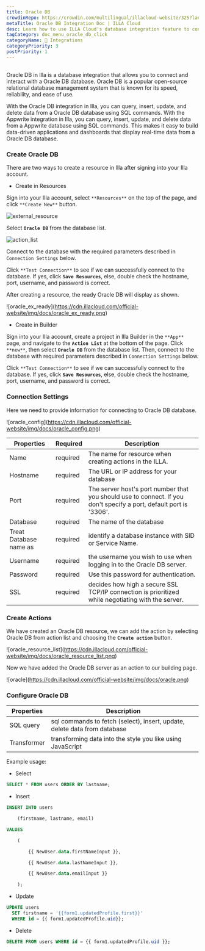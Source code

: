 ```yaml
---
title: Oracle DB
crowdinRepo: https://crowdin.com/multilingual/illacloud-website/325?languages=en&filter=basic&value=0
metaTitle: Oracle DB Integration Doc | ILLA Cloud
desc: Learn how to use ILLA Cloud's database integration feature to connect and interact with your OracleDB database in a few simple steps.
tagCategory: doc_menu_oracle_db_click
categoryName: 🔨 Integrations
categoryPriority: 3
postPriority: 1
---
```


## <h2 hidden>What is Oracle DB?</h2>

Oracle DB in Illa is a database integration that allows you to connect and interact with a Oracle DB database. Oracle DB is a popular open-source relational database management system that is known for its speed, reliability, and ease of use.

With the Oracle DB integration in Illa, you can query, insert, update, and delete data from a Oracle DB database using SQL commands. With the Appwrite integration in Illa, you can query, insert, update, and delete data from a Appwrite database using SQL commands. This makes it easy to build data-driven applications and dashboards that display real-time data from a Oracle DB database.

### Create Oracle DB

There are two ways to create a resource in Illa after signing into your Illa account. 

-   Create in Resources

Sign into your Illa account, select `**Resources**` on the top of the page, and click `**Create New**` button. 

![external_resource](https://cdn.illacloud.com/official-website/img/docs/external_resource.png)

Select **`Oracle DB`** from the database list.

![action_list](https://cdn.illacloud.com/official-website/img/docs/action_list.png)

Connect to the database with the required parameters described in `Connection Settings` below. 

Click `**Test Connection**` to see if we can successfully connect to the database. If yes, click **`Save Resources`**, else, double check the hostname, port, username, and password is correct.

After creating a resource, the ready Oracle DB will display as shown.

![oracle_ex_ready]\(https://cdn.illacloud.com/official-website/img/docs/oracle_ex_ready.png)

-   Create in Builder

Sign into your Illa account, create a project in Illa Builder in the `**App**` page, and navigate to the **`Action List`** at the bottom of the page. Click `**new**`, then select **`Oracle DB`** from the database list. Then, connect to the database with required parameters described in `Connection Settings` below.

Click `**Test Connection**` to see if we can successfully connect to the database. If yes, click **`Save Resources`**, else, double check the hostname, port, username, and password is correct.

### Connection Settings

Here we need to provide information for connecting to Oracle DB database.

![oracle_config]\(https://cdn.illacloud.com/official-website/img/docs/oracle_config.png)

| Properties             | Required  | Description                                                                                                        |
| ---------------------- | --------- | ------------------------------------------------------------------------------------------------------------------ |
| Name                   | required  | The name for resource when creating actions in the ILLA.                                                           |
| Hostname               | required  | The URL or IP address for your database                                                                            |
| Port                   | required  | The server host's port number that you should use to connect. If you don't specify a port, default port is '3306'. |
| Database               | required  | The name of the database                                                                                           |
| Treat Database name as | required  | identify a database instance with SID or Service Name.                                                             |
| Username               | required  | the username you wish to use when logging in to the Oracle DB server.                                              |
| Password               | required  | Use this password for authentication.                                                                              |
| SSL                    | required  | decides how high a secure SSL TCP/IP connection is prioritized while negotiating with the server.                  |

### Create Actions

We have created an Oracle DB resource, we can add the action by selecting Oracle DB from action list and choosing the **`Create action`** button.

![oracle_resource_list]\(https://cdn.illacloud.com/official-website/img/docs/oracle_resource_list.png)

 Now we have added the Oracle DB server as an action to our building page.

![oracle]\(https://cdn.illacloud.com/official-website/img/docs/oracle.png)

### Configure Oracle DB

| Properties  | Description                                                               |
| ----------- | ------------------------------------------------------------------------- |
| SQL query   | sql commands to fetch (select), insert, update, delete data from database |
| Transformer | transforming data into the style you like using JavaScript                |

Example usage:

-   Select

```sql
SELECT * FROM users ORDER BY lastname;
```

-   Insert

```sql
INSERT INTO users

	(firstname, lastname, email)

VALUES

	(

		{{ NewUser.data.firstNameInput }},

		{{ NewUser.data.lastNameInput }},

		{{ NewUser.data.emailInput }}

	);
```

-   Update

```sql
UPDATE users
  SET firstname = '{{form1.updatedProfile.first}}'
  WHERE id = {{ form1.updatedProfile.uid}};
```

-   Delete

```sql
DELETE FROM users WHERE id = {{ form1.updatedProfile.uid }};
```
